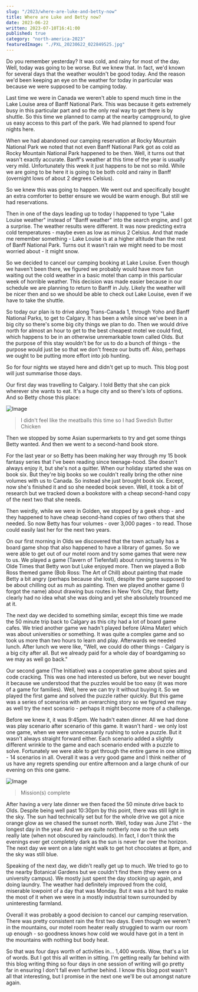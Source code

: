 ```yaml
---
slug: "/2023/where-are-luke-and-betty-now"
title: Where are Luke and Betty now?
date: 2023-06-22
written: 2023-07-10T16:41:00
published: true
category: "north-america-2023"
featuredImage: "./PXL_20230622_022849525.jpg"
---
```


Do you remember yesterday? It was cold, and rainy for most of the day. Well, today was going to be worse. But we knew that. In fact, we'd known for several days that the weather wouldn't be good today. And the reason we'd been keeping an eye on the weather for today in particular was because we were supposed to be camping today.

Last time we were in Canada we weren't able to spend much time in the Lake Louise area of Banff National Park. This was because it gets extremely busy in this particular part and so the only real way to get there is by shuttle. So this time we planned to camp at the nearby campground, to give us easy access to this part of the park. We had planned to spend four nights here.

When we had abandoned our camping reservation at Rocky Mountain National Park we noted that not even Banff National Park got as cold as Rocky Mountain National Park happened to be then. Well, it turns out that wasn't exactly accurate. Banff's weather at this time of the year is usually very mild. Unfortunately this week it just happens to be not so mild. While we are going to be here it is going to be both cold and rainy in Banff (overnight lows of about 2 degrees Celsius).

So we knew this was going to happen. We went out and specifically bought an extra comforter to better ensure we would be warm enough. But still we had reservations.

Then in one of the days leading up to today I happened to type "Lake Louise weather" instead of "Banff weather" into the search engine, and I got a surprise. The weather results were different. It was now predicting extra cold temperatures - maybe even as low as minus 2 Celsius. And that made me remember something - Lake Louise is at a higher altitude than the rest of Banff National Park. Turns out it wasn't rain we might need to be most worried about - it might snow.

So we decided to cancel our camping booking at Lake Louise. Even though we haven't been there, we figured we probably would have more fun waiting out the cold weather in a basic motel than camp in this particular week of horrible weather. This decision was made easier because in our schedule we are planning to return to Banff in July. Likely the weather will be nicer then and so we should be able to check out Lake Louise, even if we have to take the shuttle.

So today our plan is to drive along Trans-Canada 1, through Yoho and Banff National Parks, to get to Calgary. It has been a while since we've been in a big city so there's some big city things we plan to do. Then we would drive north for almost an hour to get to the best cheapest motel we could find, which happens to be in an otherwise unremarkable town called Olds. But the purpose of this stay wouldn't be for us to do a bunch of things - the purpose would just be so that we don't freeze our butts off. Also, perhaps we ought to be putting more effort into job hunting.

So for four nights we stayed here and didn't get up to much. This blog post will just summarise those days.

Our first day was travelling to Calgary. I told Betty that she can pick wherever she wants to eat. It's a huge city and so there's lots of options. And so Betty chose this place:

![Image](PXL_20230619_191452970.jpg)

> I didn't feel like the meatballs this time so I had Swedish Butter Chicken

Then we stopped by some Asian supermarkets to try and get some things Betty wanted. And then we went to a second-hand book store.

For the last year or so Betty has been making her way through my 15 book fantasy series that I've been reading since teenage-hood. She doesn't always enjoy it, but she's not a quitter. When our holiday started she was on book six. But they're big books so we couldn't really bring the other nine volumes with us to Canada. So instead she just brought book six. Except, now she's finished it and so she needed book seven. Well, it took a bit of research but we tracked down a bookstore with a cheap second-hand copy of the next two that she needs.

Then weirdly, while we were in Golden, we stopped by a geek shop - and they happened to have cheap second-hand copies of two others that she needed. So now Betty has four volumes - over 3,000 pages - to read. Those could easily last her for the next two years.

On our first morning in Olds we discovered that the town actually has a board game shop that also happened to have a library of games. So we were able to get out of our motel room and try some games that were new to us. We played a game (Tavern of Tiefenfall) about running taverns in Ye Olde Times that Betty won but Luke enjoyed more. Then we played a Bob Ross themed game (Bob Ross: The Art of Chill) about painting that made Betty a bit angry (perhaps because she lost), despite the game supposed to be about chilling out as muh as painting. Then we played another game (I forgot the name) about drawing bus routes in New York City, that Betty clearly had no idea what she was doing and yet she absolutely trounced me at it.

The next day we decided to something similar, except this time we made the 50 minute trip back to Calgary as this city had a lot of board game cafes. We tried another game we hadn't played before (Alma Mater) which was about universities or something. It was quite a complex game and so took us more than two hours to learn and play. Afterwards we needed lunch. After lunch we were like, "Well, we could do other things - Calgary is a big city after all. But we already paid for a whole day of boardgaming so we may as well go back."

Our second game (The Initiative) was a cooperative game about spies and code cracking. This was one had interested us before, but we never bought it because we understood that the puzzles would be too easy (it was more of a game for families). Well, here we can try it without buying it. So we played the first game and solved the puzzle rather quickly. But this game was a series of scenarios with an overarching story so we figured we may as well try the next scenario - perhaps it might become more of a challenge.

Before we knew it, it was 9:45pm. We hadn't eaten dinner. All we had done was play scenario after scenario of this game. It wasn't hard - we only lost one game, when we were unnecessarily rushing to solve a puzzle. But it wasn't always straight forward either. Each scenario added a slightly different wrinkle to the game and each scenario ended with a puzzle to solve. Fortunately we were able to get through the entire game in one sitting - 14 scenarios in all. Overall it was a very good game and I think neither of us have any regrets spending our entire afternoon and a large chunk of our evening on this one game.

![Image](PXL_20230622_022849525.jpg)

> Mission(s) complete

After having a very late dinner we then faced the 50 minute drive back to Olds. Despite being well past 10:30pm by this point, there was still light in the sky. The sun had technically set but for the whole drive we got a nice orange glow as we chased the sunset north. Well, today was June 21st - the longest day in the year. And we are quite northerly now so the sun sets really late (when not obscured by rainclouds). In fact, I don't think the evenings ever get completely dark as the sun is never far over the horizon. The next day we went on a late night walk to get hot chocolates at 8pm, and the sky was still blue.

Speaking of the next day, we didn't really get up to much. We tried to go to the nearby Botanical Gardens but we couldn't find them (they were on a university campus). We mostly just spent the day stocking up again, and doing laundry. The weather had definitely improved from the cold, miserable lowpoint of a day that was Monday. But it was a bit hard to make the most of it when we were in a mostly industrial town surrounded by uninteresting farmland.

Overall it was probably a good decision to cancel our camping reservation. There was pretty consistent rain the first two days. Even though we weren't in the mountains, our motel room heater really struggled to warm our room up enough - so goodness knows how cold we would have got in a tent in the mountains with nothing but body heat.

So that was four days worth of activities in... 1,400 words. Wow, that's a lot of words. But I got this all written in sitting. I'm getting really far behind with this blog writing thing so four days in one session of writing will go pretty far in ensuring I don't fall even further behind. I know this blog post wasn't all that interesting, but I promise in the next one we'll be out amongst nature again.
